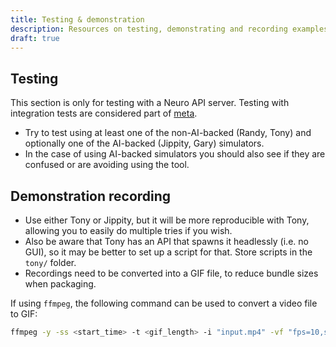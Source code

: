 ```yaml
---
title: Testing & demonstration
description: Resources on testing, demonstrating and recording examples.
draft: true
---
```



## Testing

<Aside>

This section is only for testing with a Neuro API server.
Testing with integration tests are considered part of [meta](/neuropilot/contributors/meta).

</Aside>

- Try to test using at least one of the non-AI-backed (Randy, Tony) and optionally one of the AI-backed (Jippity, Gary) simulators.
- In the case of using AI-backed simulators you should also see if they are confused or are avoiding using the tool.

## Demonstration recording

- Use either Tony or Jippity, but it will be more reproducible with Tony, allowing you to easily do multiple tries if you wish.
- Also be aware that Tony has an API that spawns it headlessly (i.e. no GUI), so it may be better to set up a script for that. Store scripts in the `tony/` folder.
- Recordings need to be converted into a GIF file, to reduce bundle sizes when packaging.

<Aside type="tip">

If using `ffmpeg`, the following command can be used to convert a video file to GIF:

```bash
ffmpeg -y -ss <start_time> -t <gif_length> -i "input.mp4" -vf "fps=10,split[s0][s1];[s0]palettegen[p];[s1][p]paletteuse" -loop 0 output.gif
```

</Aside>
